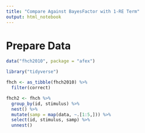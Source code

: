 ```yaml
---
title: "Compare Against BayesFactor with 1-RE Term"
output: html_notebook
---
```


# Prepare Data

```r
data("fhch2010", package = "afex")

library("tidyverse")

fhch <- as_tibble(fhch2010) %>% 
  filter(correct)

fhch2 <- fhch %>% 
  group_by(id, stimulus) %>% 
  nest() %>% 
  mutate(samp = map(data, ~.[1:5,])) %>% 
  select(id, stimulus, samp) %>% 
  unnest()

```

```r

```


